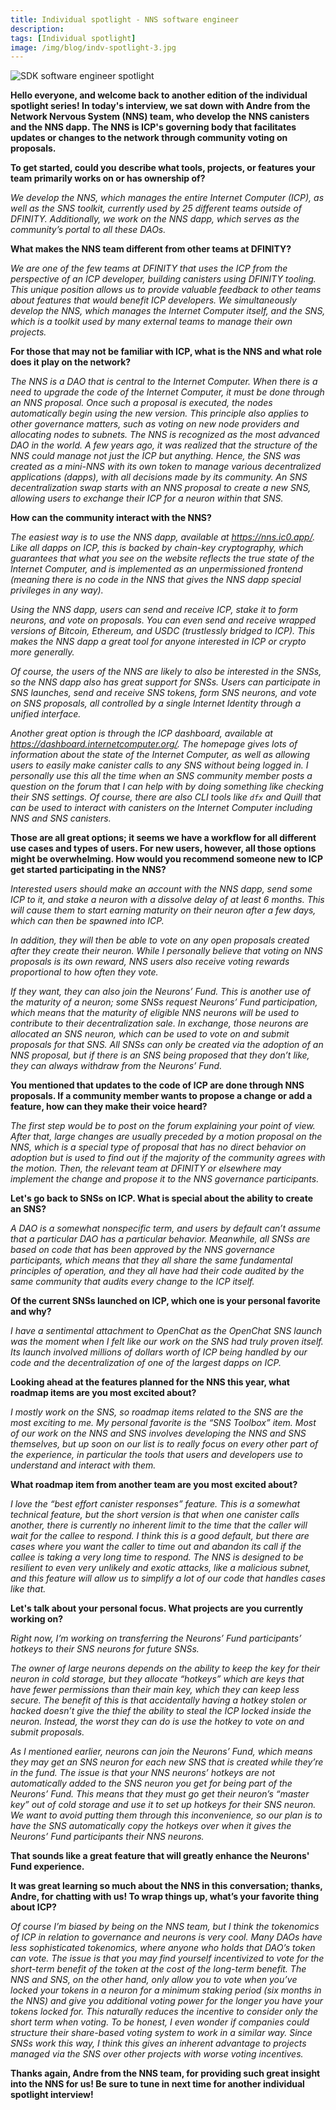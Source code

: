 ```yaml
---
title: Individual spotlight - NNS software engineer
description:
tags: [Individual spotlight]
image: /img/blog/indv-spotlight-3.jpg
---
```


![SDK software engineer spotlight](../../static/img/blog/indv-spotlight-3.jpg)

**Hello everyone, and welcome back to another edition of the individual spotlight series! In today's interview, we sat down with Andre from the Network Nervous System (NNS) team, who develop the NNS canisters and the NNS dapp. The NNS is ICP's governing body that facilitates updates or changes to the network through community voting on proposals.**

**To get started, could you describe what tools, projects, or features your team primarily works on or has ownership of?**

*We develop the NNS, which manages the entire Internet Computer (ICP), as well as the SNS toolkit, currently used by 25 different teams outside of DFINITY. Additionally, we work on the NNS dapp, which serves as the community’s portal to all these DAOs.*

**What makes the NNS team different from other teams at DFINITY?**

*We are one of the few teams at DFINITY that uses the ICP from the perspective of an ICP developer, building canisters using DFINITY tooling. This unique position allows us to provide valuable feedback to other teams about features that would benefit ICP developers. We simultaneously develop the NNS, which manages the Internet Computer itself, and the SNS, which is a toolkit used by many external teams to manage their own projects.*

**For those that may not be familiar with ICP, what is the NNS and what role does it play on the network?**

*The NNS is a DAO that is central to the Internet Computer. When there is a need to upgrade the code of the Internet Computer, it must be done through an NNS proposal. Once such a proposal is executed, the nodes automatically begin using the new version. This principle also applies to other governance matters, such as voting on new node providers and allocating nodes to subnets. The NNS is recognized as the most advanced DAO in the world. A few years ago, it was realized that the structure of the NNS could manage not just the ICP but anything. Hence, the SNS was created as a mini-NNS with its own token to manage various decentralized applications (dapps), with all decisions made by its community. An SNS decentralization swap starts with an NNS proposal to create a new SNS, allowing users to exchange their ICP for a neuron within that SNS.*

**How can the community interact with the NNS?**

*The easiest way is to use the NNS dapp, available at https://nns.ic0.app/. Like all dapps on ICP, this is backed by chain-key cryptography, which guarantees that what you see on the website reflects the true state of the Internet Computer, and is implemented as an unpermissioned frontend (meaning there is no code in the NNS that gives the NNS dapp special privileges in any way).*

*Using the NNS dapp, users can send and receive ICP, stake it to form neurons, and vote on proposals. You can even send and receive wrapped versions of Bitcoin, Ethereum, and USDC (trustlessly bridged to ICP). This makes the NNS dapp a great tool for anyone interested in ICP or crypto more generally.*

*Of course, the users of the NNS are likely to also be interested in the SNSs, so the NNS dapp also has great support for SNSs. Users can participate in SNS launches, send and receive SNS tokens, form SNS neurons, and vote on SNS proposals, all controlled by a single Internet Identity through a unified interface.*

*Another great option is through the ICP dashboard, available at https://dashboard.internetcomputer.org/. The homepage gives lots of information about the state of the Internet Computer, as well as allowing users to easily make canister calls to any SNS without being logged in. I personally use this all the time when an SNS community member posts a question on the forum that I can help with by doing something like checking their SNS settings. Of course, there are also CLI tools like `dfx` and Quill that can be used to interact with canisters on the Internet Computer including NNS and SNS canisters.*


**Those are all great options; it seems we have a workflow for all different use cases and types of users. For new users, however, all those options might be overwhelming. How would you recommend someone new to ICP get started participating in the NNS?**

*Interested users should make an account with the NNS dapp, send some ICP to it, and stake a neuron with a dissolve delay of at least 6 months. This will cause them to start earning maturity on their neuron after a few days, which can then be spawned into ICP.*

*In addition, they will then be able to vote on any open proposals created after they create their neuron. While I personally believe that voting on NNS proposals is its own reward, NNS users also receive voting rewards proportional to how often they vote.*

*If they want, they can also join the Neurons’ Fund. This is another use of the maturity of a neuron; some SNSs request Neurons’ Fund participation, which means that the maturity of eligible NNS neurons will be used to contribute to their decentralization sale. In exchange, those neurons are allocated an SNS neuron, which can be used to vote on and submit proposals for that SNS. All SNSs can only be created via the adoption of an NNS proposal, but if there is an SNS being proposed that they don’t like, they can always withdraw from the Neurons’ Fund.*

**You mentioned that updates to the code of ICP are done through NNS proposals. If a community member wants to propose a change or add a feature, how can they make their voice heard?**

*The first step would be to post on the forum explaining your point of view. After that, large changes are usually preceded by a motion proposal on the NNS, which is a special type of proposal that has no direct behavior on adoption but is used to find out if the majority of the community agrees with the motion. Then, the relevant team at DFINITY or elsewhere may implement the change and propose it to the NNS governance participants.*

**Let's go back to SNSs on ICP. What is special about the ability to create an SNS?**

*A DAO is a somewhat nonspecific term, and users by default can’t assume that a particular DAO has a particular behavior. Meanwhile, all SNSs are based on code that has been approved by the NNS governance participants, which means that they all share the same fundamental principles of operation, and they all have had their code audited by the same community that audits every change to the ICP itself.*

**Of the current SNSs launched on ICP, which one is your personal favorite and why?**

*I have a sentimental attachment to OpenChat as the OpenChat SNS launch was the moment when I felt like our work on the SNS had truly proven itself. Its launch involved millions of dollars worth of ICP being handled by our code and the decentralization of one of the largest dapps on ICP.*

**Looking ahead at the features planned for the NNS this year, what roadmap items are you most excited about?**

*I mostly work on the SNS, so roadmap items related to the SNS are the most exciting to me. My personal favorite is the “SNS Toolbox” item. Most of our work on the NNS and SNS involves developing the NNS and SNS themselves, but up soon on our list is to really focus on every other part of the experience, in particular the tools that users and developers use to understand and interact with them.*

**What roadmap item from another team are you most excited about?**

*I love the “best effort canister responses” feature. This is a somewhat technical feature, but the short version is that when one canister calls another, there is currently no inherent limit to the time that the caller will wait for the callee to respond. I think this is a good default, but there are cases where you want the caller to time out and abandon its call if the callee is taking a very long time to respond. The NNS is designed to be resilient to even very unlikely and exotic attacks, like a malicious subnet, and this feature will allow us to simplify a lot of our code that handles cases like that.*

**Let's talk about your personal focus. What projects are you currently working on?**

*Right now, I’m working on transferring the Neurons’ Fund participants’ hotkeys to their SNS neurons for future SNSs.*

*The owner of large neurons depends on the ability to keep the key for their neuron in cold storage, but they allocate “hotkeys” which are keys that have fewer permissions than their main key, which they can keep less secure. The benefit of this is that accidentally having a hotkey stolen or hacked doesn’t give the thief the ability to steal the ICP locked inside the neuron. Instead, the worst they can do is use the hotkey to vote on and submit proposals.*

*As I mentioned earlier, neurons can join the Neurons’ Fund, which means they may get an SNS neuron for each new SNS that is created while they’re in the fund. The issue is that your NNS neurons’ hotkeys are not automatically added to the SNS neuron you get for being part of the Neurons’ Fund. This means that they must go get their neuron’s “master key” out of cold storage and use it to set up hotkeys for their SNS neuron. We want to avoid putting them through this inconvenience, so our plan is to have the SNS automatically copy the hotkeys over when it gives the Neurons’ Fund participants their NNS neurons.*

**That sounds like a great feature that will greatly enhance the Neurons' Fund experience.**

**It was great learning so much about the NNS in this conversation; thanks, Andre, for chatting with us! To wrap things up, what’s your favorite thing about ICP?**

*Of course I’m biased by being on the NNS team, but I think the tokenomics of ICP in relation to governance and neurons is very cool. Many DAOs have less sophisticated tokenomics, where anyone who holds that DAO’s token can vote. The issue is that you may find yourself incentivized to vote for the short-term benefit of the token at the cost of the long-term benefit. The NNS and SNS, on the other hand, only allow you to vote when you’ve locked your tokens in a neuron for a minimum staking period (six months in the NNS) and give you additional voting power for the longer you have your tokens locked for. This naturally reduces the incentive to consider only the short term when voting. To be honest, I even wonder if companies could structure their share-based voting system to work in a similar way. Since SNSs work this way, I think this gives an inherent advantage to projects managed via the SNS over other projects with worse voting incentives.*

**Thanks again, Andre from the NNS team, for providing such great insight into the NNS for us! Be sure to tune in next time for another individual spotlight interview!**